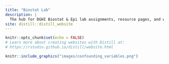 ```yaml
---
title: "Biostat Lab"
description: |
  The hub for DGHI Biostat & Epi lab assignments, resource pages, and whirly gigs
site: distill::distill_website
---
```


```r
knitr::opts_chunk$set(echo = FALSE)
# Learn more about creating websites with Distill at:
# https://rstudio.github.io/distill/website.html
```

```r
knitr::include_graphics("images/confounding_variables.png")
```
